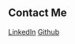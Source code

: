 ## Contact Me

[LinkedIn](https://www.linkedin.com/in/calecorwin)
[Github](https://www.github.com/calec)
